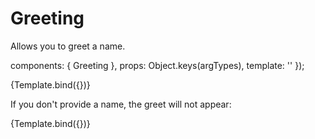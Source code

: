 

<Meta title="Components/Greeting/03 - MDX" component={Greeting} />

# Greeting

Allows you to greet a name.

<!--- This is your Story template function -->

  components: { Greeting },
  props: Object.keys(argTypes),
  template: '<Greeting :name="name" />'
});

<Canvas>
  <Story
    name="With name"
    args={{
      name: 'Vue'
    }}
  >
    {Template.bind({})}
  </Story>
</Canvas>

If you don't provide a name, the greet will not appear:

<Canvas>
  <Story name="Without name">{Template.bind({})}</Story>
</Canvas>
